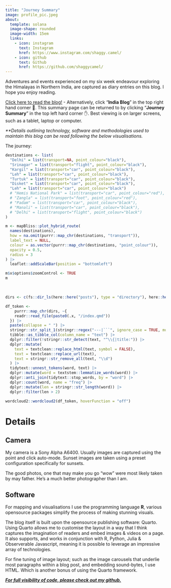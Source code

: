```yaml
---
title: "Journey Summary"
image: profile_pic.jpeg
about: 
  template: solana
  image-shape: rounded
  image-width: 15em
  links:
    - icon: instagram
      text: Instagram
      href: https://www.instagram.com/shaggy.camel/
    - icon: github
      text: Github
      href: https://github.com/shaggycamel/
---
```


Adventures and events experienced on my six week endeavour exploring the Himalayas in Northern India, are captured as diary entries on this blog. I hope you enjoy reading.

[[Click here to read the blog!]{.underline}](https://shaggycamel-indiablog24.netlify.app/blog.html) - Alternatively, click "**India Blog**" in the top right hand corner 🤚. This summary page can be returned to by clicking "**Journey Summary**" in the top left hard corner ✋. Best viewing is on larger screens, such as a tablet, laptop or computer.

*\*\*Details outlining technology, software and methodologies used to maintain this blog can be read following the below visualisations.*

The journey:

```r
destinations <- list(
  "Delhi" = list(transport=NA, point_colour="black"),
  "Srinagar" = list(transport="flight", point_colour="black"),
  "Kargil" = list(transport="car", point_colour="black"),
  "Leh" = list(transport="car", point_colour="black"),
  "Turtuk" = list(transport="car", point_colour="black"),
  "Disket" = list(transport="car", point_colour="black"),
  "Leh" = list(transport="car", point_colour="black")
  # "Hemis National Park" = list(transport="car", point_colour="red"),
  # "Zangla" = list(transport="foot", point_colour="red"),
  # "Padam" = list(transport="car", point_colour="black"),
  # "Manali" = list(transport="car", point_colour="black"),
  # "Delhi" = list(transport="flight", point_colour="black")
)

m <- mapBliss::plot_hybrid_route(
  names(destinations),
  how = na.omit(purrr::map_chr(destinations, "transport")),
  label_text = NULL,
  colour = as.vector(purrr::map_chr(destinations, "point_colour")),
  opacity = 0.5,
  radius = 3
) |>
  leaflet::addScaleBar(position = "bottomleft")

m$x$options$zoomControl <- TRUE
m
```

<br>

```r

dirs <- c(fs::dir_ls(here::here("posts"), type = "directory"), here::here())

df_token <- 
    purrr::map_chr(dirs, ~{
    readr::read_file(paste0(.x, "/index.qmd"))
  }) |> 
  paste(collapse = " ") |> 
  stringr::str_split_1(stringr::regex("---|```", ignore_case = TRUE, multiline = TRUE, dotall = TRUE)) |> 
  tibble::as_tibble_col(column_name = "text") |> 
  dplyr::filter(!stringr::str_detect(text, "^\\{|title:")) |> 
  dplyr::mutate(
    text = textclean::replace_html(text, symbol = FALSE),
    text = textclean::replace_url(text),
    text = stringr::str_remove_all(text, "\\d")
  ) |> 
  tidytext::unnest_tokens(word, text) |> 
  dplyr::mutate(word = textstem::lemmatize_words(word)) |> 
  dplyr::anti_join(tidytext::stop_words, by = "word") |> 
  dplyr::count(word, name = "freq") |> 
  dplyr::mutate(len = stringr::str_length(word)) |> 
  dplyr::filter(len > 2)

wordcloud2::wordcloud2(df_token, hoverFunction = "off")
```

# Details

## Camera

My camera is a Sony Alpha A6400. Usually images are captured using the point and click auto-mode. Sunset images are taken using a preset configuration specifically for sunsets.

The good photos, one that may make you go "wow" were most likely taken by may father. He's a much better photographer than I am.

## Software

For mapping and visualisations I use the programming language **R**, various opensource packages simplify the process of making stunning visuals.

The blog itself is built upon the opensource publishing software: Quarto. Using Quarto allows me to customise the layout in a way that I think captures the imagination of readers and embed images & videos on a page. It also supports, and works in conjunction with R, Python, Julia & Observerable Javascript, meaning it is possible to leverage an impressive array of technologies.

For fine tuning of image layout; such as the image carousels that underlie most paragraphs within a blog post, and embedding sound-bytes, I use HTML. Which is another bonus of using the Quarto framework.

[***For full visibility of code, please check out my github.***](https://github.com/shaggycamel/india_blog_24)
